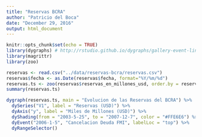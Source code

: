 ```yaml
---
title: "Reservas BCRA"
author: "Patricio del Boca"
date: "December 29, 2016"
output: html_document
---
```


```r
knitr::opts_chunk$set(echo = TRUE)
library(dygraphs) # http://rstudio.github.io/dygraphs/gallery-event-lines.html
library(magrittr)
library(zoo)

reservas <- read.csv("../data/reservas-bcra/reservas.csv")
reservas$fecha <- as.Date(reservas$fecha, format="%Y/%m/%d")
reservas.ts <- zoo(reservas$reservas_en_millones_usd, order.by = reservas$fecha, frequency = 12)
summary(reservas.ts)
```
```r
dygraph(reservas.ts, main = "Evolucion de las Reservas del BCRA") %>%
  dySeries("V1", label = "Reservas (USD)") %>%
  dyAxis("y", label = "Miles de Millones (USD)") %>%
  dyShading(from = "2003-5-25", to = "2007-12-7", color = "#FFE6E6") %>%
  dyEvent("2006-1-5", "Cancelacion Deuda FMI", labelLoc = "top") %>%
  dyRangeSelector()
```

